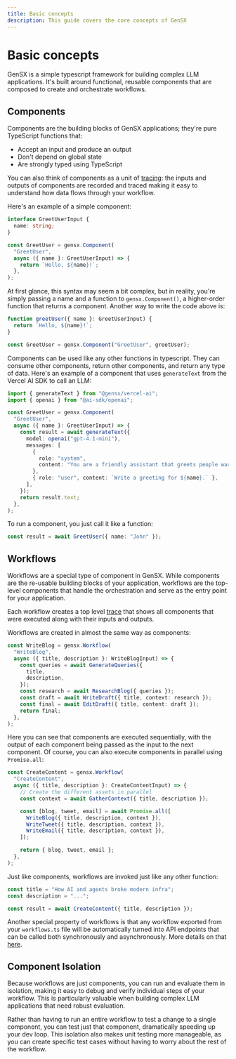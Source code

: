 ```yaml
---
title: Basic concepts
description: This guide covers the core concepts of GenSX
---
```


# Basic concepts

GenSX is a simple typescript framework for building complex LLM applications. It's built around functional, reusable components that are composed to create and orchestrate workflows.

## Components

Components are the building blocks of GenSX applications; they're pure TypeScript functions that:

- Accept an input and produce an output
- Don't depend on global state
- Are strongly typed using TypeScript

You can also think of components as a unit of [tracing](/docs/cloud/observability): the inputs and outputs of components are recorded and traced making it easy to understand how data flows through your workflow.

Here's an example of a simple component:

```ts
interface GreetUserInput {
  name: string;
}

const GreetUser = gensx.Component(
  "GreetUser",
  async ({ name }: GreetUserInput) => {
    return `Hello, ${name}!`;
  },
);
```

At first glance, this syntax may seem a bit complex, but in reality, you're simply passing a name and a function to `gensx.Component()`, a higher-order function that returns a component. Another way to write the code above is:

```ts
function greetUser({ name }: GreetUserInput) {
  return `Hello, ${name}!`;
}

const GreetUser = gensx.Component("GreetUser", greetUser);
```

Components can be used like any other functions in typescript. They can consume other components, return other components, and return any type of data. Here's an example of a component that uses `generateText` from the Vercel AI SDK to call an LLM:

```ts
import { generateText } from "@gensx/vercel-ai";
import { openai } from "@ai-sdk/openai";

const GreetUser = gensx.Component(
  "GreetUser",
  async ({ name }: GreetUserInput) => {
    const result = await generateText({
      model: openai("gpt-4.1-mini"),
      messages: [
        {
          role: "system",
          content: "You are a friendly assistant that greets people warmly.",
        },
        { role: "user", content: `Write a greeting for ${name}.` },
      ],
    });
    return result.text;
  },
);
```

To run a component, you just call it like a function:

```ts
const result = await GreetUser({ name: "John" });
```

## Workflows

Workflows are a special type of component in GenSX. While components are the re-usable building blocks of your application, workflows are the top-level components that handle the orchestration and serve as the entry point for your application.

Each workflow creates a top level [trace](/docs/cloud/observability) that shows all components that were executed along with their inputs and outputs.

Workflows are created in almost the same way as components:

```ts
const WriteBlog = gensx.Workflow(
  "WriteBlog",
  async ({ title, description }: WriteBlogInput) => {
    const queries = await GenerateQueries({
      title,
      description,
    });
    const research = await ResearchBlog({ queries });
    const draft = await WriteDraft({ title, context: research });
    const final = await EditDraft({ title, content: draft });
    return final;
  },
);
```

Here you can see that components are executed sequentially, with the output of each component being passed as the input to the next component. Of course, you can also execute components in parallel using `Promise.all`:

```ts
const CreateContent = gensx.Workflow(
  "CreateContent",
  async ({ title, description }: CreateContentInput) => {
    // Create the different assets in parallel
    const context = await GatherContext({ title, description });

    const [blog, tweet, email] = await Promise.all([
      WriteBlog({ title, description, context }),
      WriteTweet({ title, description, context }),
      WriteEmail({ title, description, context }),
    ]);

    return { blog, tweet, email };
  },
);
```

Just like components, workflows are invoked just like any other function:

```ts
const title = "How AI and agents broke modern infra";
const description = "...";

const result = await CreateContent({ title, description });
```

Another special property of workflows is that any workflow exported from your `workflows.ts` file will be automatically turned into API endpoints that can be called both synchronously and asynchronously. More details on that [here](/docs/cloud/serverless-deployments).

## Component Isolation

Because workflows are just components, you can run and evaluate them in isolation, making it easy to debug and verify individual steps of your workflow. This is particularly valuable when building complex LLM applications that need robust evaluation.

Rather than having to run an entire workflow to test a change to a single component, you can test just that component, dramatically speeding up your dev loop. This isolation also makes unit testing more manageable, as you can create specific test cases without having to worry about the rest of the workflow.
